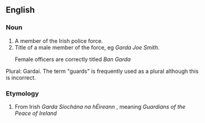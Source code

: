 ==English==
===Noun===
#A member of the Irish police force.
#Title of a male member of the force, eg ''Garda Joe Smith''.<P> Female officers are correctly titled ''Ban Garda''
Plural: Gardaí.
The term "guards" is frequently used as a plural although this is incorrect.

===Etymology===
#From Irish ''Garda Síochána na hÉireann'' , meaning ''Guardians of the Peace of Ireland''